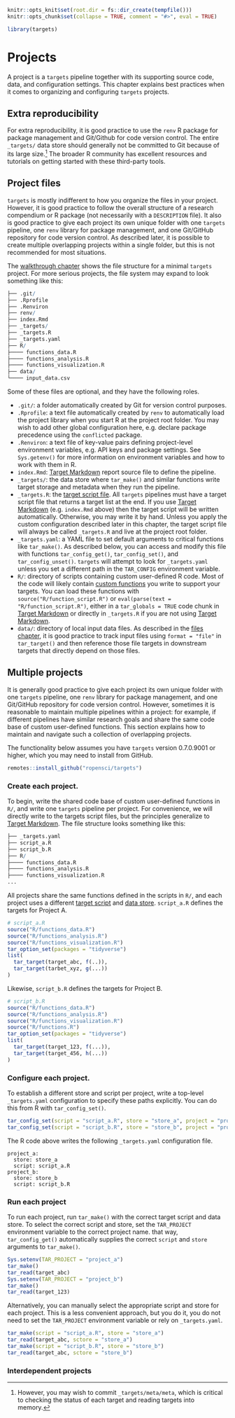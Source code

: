 ```r
knitr::opts_knit$set(root.dir = fs::dir_create(tempfile()))
knitr::opts_chunk$set(collapse = TRUE, comment = "#>", eval = TRUE)
```

```r
library(targets)
```

# Projects {#projects}

A project is a `targets` pipeline together with its supporting source code, data, and configuration settings. This chapter explains best practices when it comes to organizing and configuring `targets` projects.

## Extra reproducibility

For extra reproducibility, it is good practice to use the `renv` R package for package management and Git/Github for code version control. The entire `_targets/` data store should generally not be committed to Git because of its large size.^[However, you may wish to commit `_targets/meta/meta`, which is critical to checking the status of each target and reading targets into memory.] The broader R community has excellent resources and tutorials on getting started with these third-party tools.

## Project files

`targets` is mostly indifferent to how you organize the files in your project. However, it is good practice to follow the overall structure of a research compendium or R package (not necessarily with a `DESCRIPTION` file). It also is good practice to give each project its own unique folder with one `targets` pipeline, one `renv` library for package management, and one Git/GitHub repository for code version control. As described later, it is possible to create multiple overlapping projects within a single folder, but this is not recommended for most situations.

The [walkthrough chapter](#walkthrough) shows the file structure for a minimal `targets` project. For more serious projects, the file system may expand to look something like this:

```r
├── .git/
├── .Rprofile
├── .Renviron
├── renv/
├── index.Rmd
├── _targets/
├── _targets.R
├── _targets.yaml
├── R/
├──── functions_data.R
├──── functions_analysis.R
├──── functions_visualization.R
├── data/
└──── input_data.csv
```

Some of these files are optional, and they have the following roles.

* `.git/`: a folder automatically created by Git for version control purposes.
* `.Rprofile`: a text file automatically created by `renv` to automatically load the project library when you start R at the project root folder. You may wish to add other global configuration here, e.g. declare package precedence using the `conflicted` package.
* `.Renviron`: a text file of key-value pairs defining project-level environment variables, e.g. API keys and package settings. See `Sys.getenv()` for more information on environment variables and how to work with them in R.  
* `index.Rmd`: [Target Markdown](#markdown) report source file to define the pipeline. 
* `_targets/`: the data store where `tar_make()` and similar functions write target storage and metadata when they run the pipeline.
* `_targets.R`: the [target script file](https://docs.ropensci.org/targets/reference/tar_script.html). All `targets` pipelines must have a target script file that returns a target list at the end. If you use [Target Markdown](#markdown) (e.g. `index.Rmd` above) then the target script will be written automatically. Otherwise, you may write it by hand. Unless you apply the custom configuration described later in this chapter, the target script file will always be called `_targets.R` and live at the project root folder.
* `_targets.yaml`: a YAML file to set default arguments to critical functions like `tar_make()`. As described below, you can access and modify this file with functions `tar_config_get()`, `tar_config_set()`, and `tar_config_unset()`. `targets` will attempt to look for `_targets.yaml` unless you set a different path  in the `TAR_CONFIG` environment variable.
* `R/`: directory of scripts containing custom user-defined R code. Most of the code will likely contain [custom functions](#functions) you write to support your targets. You can load these functions with `source("R/function_script.R")` or `eval(parse(text = "R/function_script.R")`, either in a `tar_globals = TRUE` code chunk in [Target Markdown](#markdown) or directly in `_targets.R` if you are not using [Target Markdown](#markdown).
* `data/`: directory of local input data files. As described in the [files chapter](#files), it is good practice to track input files using `format = "file"` in `tar_target()` and then reference those file targets in downstream targets that directly depend on those files.

## Multiple projects

It is generally good practice to give each project its own unique folder with one `targets` pipeline, one `renv` library for package management, and one Git/GitHub repository for code version control. However, sometimes it is reasonable to maintain multiple pipelines within a project: for example, if different pipelines have similar research goals and share the same code base of custom user-defined functions. This section explains how to maintain and navigate such a collection of overlapping projects. 

The functionality below assumes you have `targets` version 0.7.0.9001 or higher, which you may need to install from GitHub.

```r
remotes::install_github("ropensci/targets")
```

### Create each project.

To begin, write the shared code base of custom user-defined functions in `R/`, and write one `targets` pipeline per project. For convenience, we will directly write to the targets script files, but the principles generalize to [Target Markdown](#markdown). The file structure looks something like this:

```r
├── _targets.yaml
├── script_a.R
├── script_b.R
├── R/
├──── functions_data.R
├──── functions_analysis.R
├──── functions_visualization.R
...
```

All projects share the same functions defined in the scripts in `R/`, and each project uses a different [target script](https://docs.ropensci.org/targets/reference/tar_script.html) and [data store](#files). `script_a.R` defines the targets for Project A.

```r
# script_a.R
source("R/functions_data.R")
source("R/functions_analysis.R")
source("R/functions_visualization.R")
tar_option_set(packages = "tidyverse")
list(
  tar_target(target_abc, f(..)),
  tar_target(tarbet_xyz, g(...))
)
```

Likewise, `script_b.R` defines the targets for Project B.

```r
# script_b.R
source("R/functions_data.R")
source("R/functions_analysis.R")
source("R/functions_visualization.R")
source("R/functions.R")
tar_option_set(packages = "tidyverse")
list(
  tar_target(target_123, f(...)),
  tar_target(target_456, h(...))
)
```


### Configure each project.

To establish a different store and script per project, write a top-level `_targets.yaml` configuration to specify these paths explicitly. You can do this from R with `tar_config_set()`.

```r
tar_config_set(script = "script_a.R", store = "store_a", project = "project_a")
tar_config_set(script = "script_b.R", store = "store_b", project = "project_b")
```

The R code above writes the following `_targets.yaml` configuration file.

```
project_a:
  store: store_a
  script: script_a.R
project_b:
  store: store_b
  script: script_b.R
```

### Run each project

To run each project, run `tar_make()` with the correct target script and data store. To select the correct script and store, set the `TAR_PROJECT` environment variable to the correct project name. that way, `tar_config_get()` automatically supplies the correct `script` and `store` arguments to `tar_make()`.

```r
Sys.setenv(TAR_PROJECT = "project_a")
tar_make()
tar_read(target_abc)
Sys.setenv(TAR_PROJECT = "project_b")
tar_make()
tar_read(target_123)
```

Alternatively, you can manually select the appropriate script and store for each project. This is a less convenient approach, but you do it, you do not need to set the `TAR_PROJECT` environment variable or rely on `_targets.yaml`.

```r
tar_make(script = "script_a.R", store = "store_a")
tar_read(target_abc, sctore = "store_a")
tar_make(script = "script_b.R", store = "store_b")
tar_read(target_abc, sctore = "store_b")
```

### Interdependent projects
